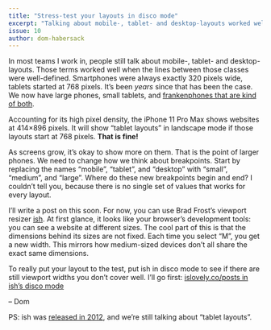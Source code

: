 ```yaml
---
title: "Stress-test your layouts in disco mode"
excerpt: "Talking about mobile-, tablet- and desktop-layouts worked well when the lines between those classes were well-defined."
issue: 10
author: dom-habersack
---
```

In most teams I work in, people still talk about mobile-, tablet- and desktop-layouts. Those terms worked well when the lines between those classes were well-defined. Smartphones were always exactly 320 pixels wide, tablets started at 768 pixels. It’s been _years_ since that has been the case. We now have large phones, small tablets, and [frankenphones that are kind of both](https://www.samsung.com/global/galaxy/galaxy-fold/).

Accounting for its high pixel density, the iPhone 11 Pro Max shows websites at 414×896 pixels. It will show “tablet layouts” in landscape mode if those layouts start at 768 pixels. **That is fine!**

As screens grow, it’s okay to show more on them. That is the point of larger phones. We need to change how we think about breakpoints. Start by replacing the names “mobile”, “tablet”, and “desktop” with “small”, “medium”, and “large”. Where do these new breakpoints begin and end? I couldn’t tell you, because there is no single set of values that works for every layout.

I’ll write a post on this soon. For now, you can use Brad Frost’s viewport resizer [ish](http://bradfrost.com/demo/ish/). At first glance, it looks like your browser’s development tools: you can see a website at different sizes. The cool part of this is that the dimensions behind its sizes are not fixed. Each time you select “M”, you get a new width. This mirrors how medium-sized devices don’t all share the exact same dimensions.

To really put your layout to the test, put ish in disco mode to see if there are still viewport widths you don’t cover well. I’ll go first: [islovely.co/posts in ish’s disco mode](http://bradfrost.com/demo/ish/?url=https%3A%2F%2Fislovely.co%2Fposts%2F#disco)

– Dom

PS: ish was [released in 2012](https://bradfrost.com/blog/post/ish/), and we’re still talking about “tablet layouts”.
